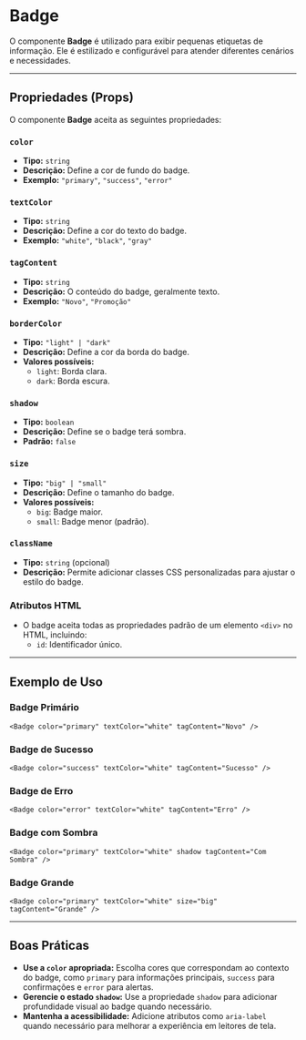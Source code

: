 # Badge

O componente **Badge** é utilizado para exibir pequenas etiquetas de informação. Ele é estilizado e configurável para atender diferentes cenários e necessidades.

----------

## Propriedades (Props)

O componente **Badge** aceita as seguintes propriedades:

### `color`

-   **Tipo:** `string`
-   **Descrição:** Define a cor de fundo do badge.
-   **Exemplo:** `"primary"`, `"success"`, `"error"`

### `textColor`

-   **Tipo:** `string`
-   **Descrição:** Define a cor do texto do badge.
-   **Exemplo:** `"white"`, `"black"`, `"gray"`

### `tagContent`

-   **Tipo:** `string`
-   **Descrição:** O conteúdo do badge, geralmente texto.
-   **Exemplo:** `"Novo"`, `"Promoção"`

### `borderColor`

-   **Tipo:** `"light" | "dark"`
-   **Descrição:** Define a cor da borda do badge.
-   **Valores possíveis:**
    -   `light`: Borda clara.
    -   `dark`: Borda escura.

### `shadow`

-   **Tipo:** `boolean`
-   **Descrição:** Define se o badge terá sombra.
-   **Padrão:** `false`

### `size`

-   **Tipo:** `"big" | "small"`
-   **Descrição:** Define o tamanho do badge.
-   **Valores possíveis:**
    -   `big`: Badge maior.
    -   `small`: Badge menor (padrão).

### `className`

-   **Tipo:** `string` (opcional)
-   **Descrição:** Permite adicionar classes CSS personalizadas para ajustar o estilo do badge.

### Atributos HTML

-   O badge aceita todas as propriedades padrão de um elemento `<div>` no HTML, incluindo:
    -   `id`: Identificador único.

----------

## Exemplo de Uso

### Badge Primário

`<Badge color="primary" textColor="white" tagContent="Novo" />`

### Badge de Sucesso

`<Badge color="success" textColor="white" tagContent="Sucesso" />`

### Badge de Erro

`<Badge color="error" textColor="white" tagContent="Erro" />`

### Badge com Sombra

`<Badge color="primary" textColor="white" shadow tagContent="Com Sombra" />`

### Badge Grande

`<Badge color="primary" textColor="white" size="big" tagContent="Grande" />`

----------

## Boas Práticas

-   **Use a `color` apropriada:** Escolha cores que correspondam ao contexto do badge, como `primary` para informações principais, `success` para confirmações e `error` para alertas.
-   **Gerencie o estado `shadow`:** Use a propriedade `shadow` para adicionar profundidade visual ao badge quando necessário.
-   **Mantenha a acessibilidade:** Adicione atributos como `aria-label` quando necessário para melhorar a experiência em leitores de tela.
